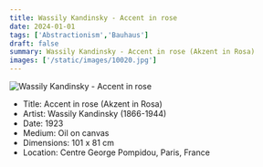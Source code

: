 ```yaml
---
title: Wassily Kandinsky - Accent in rose
date: 2024-01-01
tags: ['Abstractionism','Bauhaus']
draft: false
summary: Wassily Kandinsky - Accent in rose (Akzent in Rosa)
images: ['/static/images/10020.jpg']
---
```


![Wassily Kandinsky - Accent in rose](/static/images/10020.jpg)

* Title: Accent in rose (Akzent in Rosa)
* Artist: Wassily Kandinsky (1866-1944)
* Date: 1923
* Medium: Oil on canvas
* Dimensions: 101 x 81 cm
* Location: Centre George Pompidou, Paris, France


